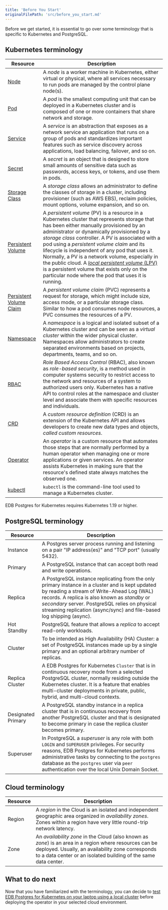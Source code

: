 ```yaml
---
title: 'Before You Start'
originalFilePath: 'src/before_you_start.md'
---
```


Before we get started, it is essential to go over some terminology that is
specific to Kubernetes and PostgreSQL.

## Kubernetes terminology

| Resource                                                                                                          | Description                                                                                                                                                                                                                                                                                                                                                                                                                                                                                                                                                                                                            |
| ----------------------------------------------------------------------------------------------------------------- | ---------------------------------------------------------------------------------------------------------------------------------------------------------------------------------------------------------------------------------------------------------------------------------------------------------------------------------------------------------------------------------------------------------------------------------------------------------------------------------------------------------------------------------------------------------------------------------------------------------------------- |
| [Node](https://kubernetes.io/docs/concepts/architecture/nodes/)                                                   | A *node* is a worker machine in Kubernetes, either virtual or physical, where all services necessary to run pods are managed by the control plane node(s).                                                                                                                                                                                                                                                                                                                                                                                                                                                             |
| [Pod](https://kubernetes.io/docs/concepts/workloads/pods/pod/)                                                    | A *pod* is the smallest computing unit that can be deployed in a Kubernetes cluster and is composed of one or more containers that share network and storage.                                                                                                                                                                                                                                                                                                                                                                                                                                                          |
| [Service](https://kubernetes.io/docs/concepts/services-networking/service/)                                       | A *service* is an abstraction that exposes as a network service an application that runs on a group of pods and standardizes important features such as service discovery across applications, load balancing, failover, and so on.                                                                                                                                                                                                                                                                                                                                                                                    |
| [Secret](https://kubernetes.io/docs/concepts/configuration/secret/)                                               | A *secret* is an object that is designed to store small amounts of sensitive data such as passwords, access keys, or tokens, and use them in pods.                                                                                                                                                                                                                                                                                                                                                                                                                                                                     |
| [Storage Class](https://kubernetes.io/docs/concepts/storage/storage-classes/)                                     | A *storage class* allows an administrator to define the classes of storage in a cluster, including provisioner (such as AWS EBS), reclaim policies, mount options, volume expansion, and so on.                                                                                                                                                                                                                                                                                                                                                                                                                        |
| [Persistent Volume](https://kubernetes.io/docs/concepts/storage/persistent-volumes/)                              | A *persistent volume* (PV) is a resource in a Kubernetes cluster that represents storage that has been either manually provisioned by an administrator or dynamically provisioned by a *storage class* controller. A PV is associated with a pod using a *persistent volume claim* and its lifecycle is independent of any pod that uses it. Normally, a PV is a network volume, especially in the public cloud. A [*local persistent volume* (LPV)](https://kubernetes.io/docs/concepts/storage/volumes/#local) is a persistent volume that exists only on the particular node where the pod that uses it is running. |
| [Persistent Volume Claim](https://kubernetes.io/docs/concepts/storage/persistent-volumes/#persistentvolumeclaims) | A *persistent volume claim* (PVC) represents a request for storage, which might include size, access mode, or a particular storage class. Similar to how a pod consumes node resources, a PVC consumes the resources of a PV.                                                                                                                                                                                                                                                                                                                                                                                          |
| [Namespace](https://kubernetes.io/docs/concepts/overview/working-with-objects/namespaces/)                        | A *namespace* is a logical and isolated subset of a Kubernetes cluster and can be seen as a *virtual cluster* within the wider physical cluster. Namespaces allow administrators to create separated environments based on projects, departments, teams, and so on.                                                                                                                                                                                                                                                                                                                                                    |
| [RBAC](https://kubernetes.io/docs/reference/access-authn-authz/rbac/)                                             | *Role Based Access Control* (RBAC), also known as *role-based security*, is a method used in computer systems security to restrict access to the network and resources of a system to authorized users only. Kubernetes has a native API to control roles at the namespace and cluster level and associate them with specific resources and individuals.                                                                                                                                                                                                                                                               |
| [CRD](https://kubernetes.io/docs/concepts/extend-kubernetes/api-extension/custom-resources/)                      | A *custom resource definition* (CRD) is an extension of the Kubernetes API and allows developers to create new data types and objects, *called custom resources*.                                                                                                                                                                                                                                                                                                                                                                                                                                                      |
| [Operator](https://kubernetes.io/docs/concepts/extend-kubernetes/operator/)                                       | An *operator* is a custom resource that automates those steps that are normally performed by a human operator when managing one or more applications or given services. An operator assists Kubernetes in making sure that the resource's defined state always matches the observed one.                                                                                                                                                                                                                                                                                                                               |
| [kubectl](https://kubernetes.io/docs/reference/kubectl/overview/)                                                 | `kubectl` is the command-line tool used to manage a Kubernetes cluster.                                                                                                                                                                                                                                                                                                                                                                                                                                                                                                                                                |

EDB Postgres for Kubernetes requires Kubernetes 1.19 or higher.

## PostgreSQL terminology

| Resource           | Description                                                                                                                                                                                                                                                                                                               |
| ------------------ | ------------------------------------------------------------------------------------------------------------------------------------------------------------------------------------------------------------------------------------------------------------------------------------------------------------------------- |
| Instance           | A Postgres server process running and listening on a pair "IP address(es)" and "TCP port" (usually 5432).                                                                                                                                                                                                                 |
| Primary            | A PostgreSQL instance that can accept both read and write operations.                                                                                                                                                                                                                                                     |
| Replica            | A PostgreSQL instance replicating from the only primary instance in a cluster and is kept updated by reading a stream of Write-Ahead Log (WAL) records. A replica is also known as *standby* or *secondary* server. PostgreSQL relies on physical streaming replication (async/sync) and file-based log shipping (async). |
| Hot Standby        | PostgreSQL feature that allows a *replica* to accept read-only workloads.                                                                                                                                                                                                                                                 |
| Cluster            | To be intended as High Availability (HA) Cluster: a set of PostgreSQL instances made up by a single primary and an optional arbitrary number of replicas.                                                                                                                                                                 |
| Replica Cluster    | A EDB Postgres for Kubernetes `Cluster` that is in continuous recovery mode from a selected PostgreSQL cluster, normally residing outside the Kubernetes cluster. It is a feature that enables multi-cluster deployments in private, public, hybrid, and multi-cloud contexts.                                            |
| Designated Primary | A PostgreSQL standby instance in a replica cluster that is in continuous recovery from another PostgreSQL cluster and that is designated to become primary in case the replica cluster becomes primary.                                                                                                                   |
| Superuser          | In PostgreSQL a *superuser* is any role with both `LOGIN` and `SUPERUSER` privileges. For security reasons, EDB Postgres for Kubernetes performs administrative tasks by connecting to the `postgres` database as the `postgres` user via `peer` authentication over the local Unix Domain Socket.                        |

## Cloud terminology

| Resource | Description                                                                                                                                                                                                                    |
| -------- | ------------------------------------------------------------------------------------------------------------------------------------------------------------------------------------------------------------------------------ |
| Region   | A *region* in the Cloud is an isolated and independent geographic area organized in *availability zones*. Zones within a region have very little round-trip network latency.                                                   |
| Zone     | An *availability zone* in the Cloud (also known as *zone*) is an area in a region where resources can be deployed. Usually, an availability zone corresponds to a data center or an isolated building of the same data center. |

## What to do next

Now that you have familiarized with the terminology, you can decide to
[test EDB Postgres for Kubernetes on your laptop using a local cluster](quickstart.md) before deploying the operator in your selected cloud environment.